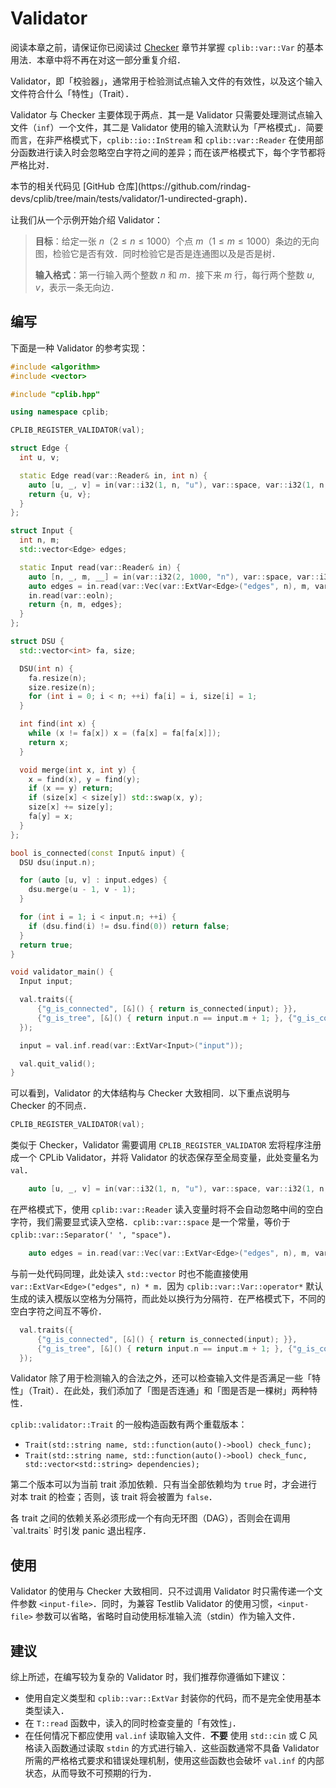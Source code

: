 
# Validator

阅读本章之前，请保证你已阅读过 [Checker](/user-guide/checker) 章节并掌握 `cplib::var::Var` 的基本用法．本章中将不再在对这一部分重复介绍．

Validator，即「校验器」，通常用于检验测试点输入文件的有效性，以及这个输入文件符合什么「特性」（Trait）．

Validator 与 Checker 主要体现于两点．其一是 Validator 只需要处理测试点输入文件（`inf`）一个文件，其二是 Validator 使用的输入流默认为「严格模式」．简要而言，在非严格模式下，`cplib::io::InStream` 和 `cplib::var::Reader` 在使用部分函数进行读入时会忽略空白字符之间的差异；而在该严格模式下，每个字节都将严格比对．

<Callout type="info">
本节的相关代码见 [GitHub 仓库](https://github.com/rindag-devs/cplib/tree/main/tests/validator/1-undirected-graph)．
</Callout>

让我们从一个示例开始介绍 Validator：

> **目标**：给定一张 $n$（$2 \le n \le 1000$）个点 $m$（$1 \le m \le 1000$）条边的无向图，检验它是否有效．同时检验它是否是连通图以及是否是树．
>
> **输入格式**：第一行输入两个整数 $n$ 和 $m$．接下来 $m$ 行，每行两个整数 $u,v$，表示一条无向边．

## 编写

下面是一种 Validator 的参考实现：

```cpp filename="val.cpp" copy showLineNumbers
#include <algorithm>
#include <vector>

#include "cplib.hpp"

using namespace cplib;

CPLIB_REGISTER_VALIDATOR(val);

struct Edge {
  int u, v;

  static Edge read(var::Reader& in, int n) {
    auto [u, _, v] = in(var::i32(1, n, "u"), var::space, var::i32(1, n, "v"));
    return {u, v};
  }
};

struct Input {
  int n, m;
  std::vector<Edge> edges;

  static Input read(var::Reader& in) {
    auto [n, _, m, __] = in(var::i32(2, 1000, "n"), var::space, var::i32(1, 1000, "m"), var::eoln);
    auto edges = in.read(var::Vec(var::ExtVar<Edge>("edges", n), m, var::eoln));
    in.read(var::eoln);
    return {n, m, edges};
  }
};

struct DSU {
  std::vector<int> fa, size;

  DSU(int n) {
    fa.resize(n);
    size.resize(n);
    for (int i = 0; i < n; ++i) fa[i] = i, size[i] = 1;
  }

  int find(int x) {
    while (x != fa[x]) x = (fa[x] = fa[fa[x]]);
    return x;
  }

  void merge(int x, int y) {
    x = find(x), y = find(y);
    if (x == y) return;
    if (size[x] < size[y]) std::swap(x, y);
    size[x] += size[y];
    fa[y] = x;
  }
};

bool is_connected(const Input& input) {
  DSU dsu(input.n);

  for (auto [u, v] : input.edges) {
    dsu.merge(u - 1, v - 1);
  }

  for (int i = 1; i < input.n; ++i) {
    if (dsu.find(i) != dsu.find(0)) return false;
  }
  return true;
}

void validator_main() {
  Input input;

  val.traits({
      {"g_is_connected", [&]() { return is_connected(input); }},
      {"g_is_tree", [&]() { return input.n == input.m + 1; }, {"g_is_connected"}},
  });

  input = val.inf.read(var::ExtVar<Input>("input"));

  val.quit_valid();
}
```

可以看到，Validator 的大体结构与 Checker 大致相同．以下重点说明与 Checker 的不同点．

```cpp
CPLIB_REGISTER_VALIDATOR(val);
```

类似于 Checker，Validator 需要调用 `CPLIB_REGISTER_VALIDATOR` 宏将程序注册成一个 CPLib Validator，并将 Validator 的状态保存至全局变量，此处变量名为 `val`．

```cpp
    auto [u, _, v] = in(var::i32(1, n, "u"), var::space, var::i32(1, n, "v"));
```

在严格模式下，使用 `cplib::var::Reader` 读入变量时将不会自动忽略中间的空白字符，我们需要显式读入空格．`cplib::var::space` 是一个常量，等价于 `cplib::var::Separator(' ', "space")`．

```cpp
    auto edges = in.read(var::Vec(var::ExtVar<Edge>("edges", n), m, var::eoln));
```

与前一处代码同理，此处读入 `std::vector` 时也不能直接使用 `var::ExtVar<Edge>("edges", n) * m`．因为 `cplib::var::Var::operator*` 默认生成的读入模版以空格为分隔符，而此处以换行为分隔符．在严格模式下，不同的空白字符之间互不等价．

```cpp
  val.traits({
      {"g_is_connected", [&]() { return is_connected(input); }},
      {"g_is_tree", [&]() { return input.n == input.m + 1; }, {"g_is_connected"}},
  });
```

Validator 除了用于检测输入的合法之外，还可以检查输入文件是否满足一些「特性」（Trait）．在此处，我们添加了「图是否连通」和「图是否是一棵树」两种特性．

`cplib::validator::Trait` 的一般构造函数有两个重载版本：

- `Trait(std::string name, std::function(auto()->bool) check_func);`
- `Trait(std::string name, std::function(auto()->bool) check_func, std::vector<std::string> dependencies);`

第二个版本可以为当前 trait 添加依赖．只有当全部依赖均为 `true` 时，才会进行对本 trait 的检查；否则，该 trait 将会被置为 `false`．

<Callout type="warning">
各 trait 之间的依赖关系必须形成一个有向无环图（DAG），否则会在调用 `val.traits` 时引发 panic 退出程序．
</Callout>

## 使用

Validator 的使用与 Checker 大致相同．只不过调用 Validator 时只需传递一个文件参数 `<input-file>`．同时，为兼容 Testlib Validator 的使用习惯，`<input-file>` 参数可以省略，省略时自动使用标准输入流（stdin）作为输入文件．

## 建议

综上所述，在编写较为复杂的 Validator 时，我们推荐你遵循如下建议：

- 使用自定义类型和 `cplib::var::ExtVar` 封装你的代码，而不是完全使用基本类型读入．
- 在 `T::read` 函数中，读入的同时检查变量的「有效性」．
- 在任何情况下都应使用 `val.inf` 读取输入文件．**不要** 使用 `std::cin` 或 C 风格读入函数通过读取 `stdin` 的方式进行输入．这些函数通常不具备 Validator 所需的严格格式要求和错误处理机制，使用这些函数也会破坏 `val.inf` 的内部状态，从而导致不可预期的行为．
